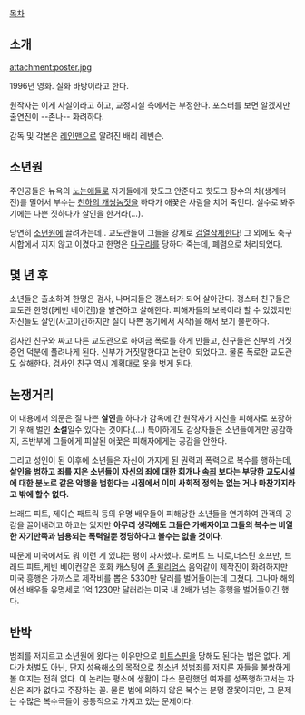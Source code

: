 [[목차]]

== 소개 ==
attachment:poster.jpg

1996년 영화. 실화 바탕이라고 한다. 

원작자는 이게 사실이라고 하고, 교정시설 측에서는 부정한다. 포스터를 보면 알겠지만 출연진이 --존나-- 화려하다.

감독 및 각본은 [[레인맨]]으로 알려진 배리 레빈슨.

== 소년원 ==
주인공들은 뉴욕의 [[노는애]]들로 자기들에게 핫도그 안준다고 핫도그 장수의 차(생계터전)를 밀어서 부수는 [[천하의 개쌍놈]]짓을 하다가 애꿎은 사람을 치어 죽인다. 실수로 봐주기에는 나쁜 짓하다가 살인을 한거라(...).

당연히 [[소년원]]에 끌려가는데.. 교도관들이 그들을 강제로 [[검열삭제]]한다! 그 외에도 축구 시합에서 지지 않고 이겼다고 한명은 [[다구리]]를 당하다 죽는데, 폐렴으로 처리되었다.

== 몇 년 후 ==
소년들은 출소하여 한명은 검사, 나머지들은 갱스터가 되어 살아간다. 갱스터 친구들은 교도관 한명([케빈 베이컨])을 발견하고 살해한다. 피해자들의 보복이라 할 수 있겠지만 자신들도 살인(사고이긴하지만 질이 나쁜 동기에서 시작)을 해서 보기 불편하다.

검사인 친구와 짜고 다른 교도관으로 하여금 폭로를 하게 만들고, 친구들은 신부의 거짓증언 덕분에 풀려나게 된다. 신부가 거짓말한다고 논란이 되었다고. 물론 폭로한 교도관도 살해한다. 검사인 친구 역시 [[계획대로]] 옷을 벗게 된다.
 
== 논쟁거리 ==
이 내용에서 의문은 질 나쁜 '''살인'''을 하다가 감옥에 간 원작자가 자신을 피해자로 포장하기 위해 벌인 '''소설'''일수 있다는 것이다.(...) 특이하게도 감상자들은 소년들에게만 공감하지, 초반부에 그들에게 피살된 애꿏은 피해자에게는 공감을 안한다.

그리고 성인이 된 이후에 소년들은 자신이 가지게 된 권력과 폭력으로 복수를 행하는데, '''살인을 범하고 죄를 지은 소년들이 자신의 죄에 대한 회개나 [[속죄]] 보다는 부당한 교도시설에 대한 분노로 같은 악행을 범한다는 시점에서 이미 사회적 정의는 없는 거나 마찬가지라고 밖에 할수 없다.'''

브래드 피트, 제이슨 패트릭 등의 유명 배우들이 피해당한 소년들을 연기하여 관객의 공감을 끌어내려고 하고는 있지만 '''아무리 생각해도 그들은 가해자이고 그들의 복수는 비열한 자기만족과 남용되는 폭력일뿐 정당하다고 볼수는 없을 것이다.'''

때문에 미국에서도 뭐 이런 게 있냐는 평이 자자했다. 로버트 드 니로,더스틴 호프만, 브래드 피트,케빈 베이컨같은 호화 캐스팅에 [[존 윌리엄스]] 음악같이 제작진이 화려하지만 미국 흥행은 가까스로 제작비를 뽑은 5330만 달러를 벌어들이는데 그쳤다. 그나마 해외에선 배우들 유명세로 1억 1230만 달러라는 미국 내 2배가 넘는 흥행을 벌어들이긴 했다.

== 반박 ==
범죄를 저지르고 소년원에 왔다는 이유만으로 [[미트스핀]]을 당해도 된다는 법은 없다. 게다가 처벌도 아닌, 단지 [[성욕]]해소의 목적으로 [[아동 성범죄|청소년 성범죄]]를 저지른 자들을 불쌍하게 볼 여지는 전혀 없다. 이 논리는 평소에 생활이 다소 문란했던 여자를 성폭행하고서는 자신은 죄가 없다고 주장하는 꼴. 물론 법에 의하지 않은 복수는 분명 잘못이지만, 그 문제는 수많은 복수극들이 공통적으로 가지고 있는 문제이다.
